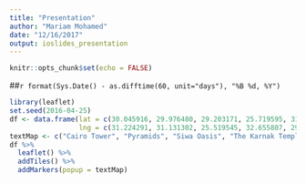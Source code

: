 ```yaml
---
title: "Presentation"
author: "Mariam Mohamed"
date: "12/16/2017"
output: ioslides_presentation
---
```


```r
knitr::opts_chunk$set(echo = FALSE)
```

##`r format(Sys.Date() - as.difftime(60, unit="days"), "%B %d, %Y")`

```r
library(leaflet)
set.seed(2016-04-25)
df <- data.frame(lat = c(30.045916, 29.976480, 29.203171, 25.719595, 31.208870, 30.028706),
                 lng = c(31.224291, 31.131302, 25.519545, 32.655807, 29.909201, 31.249592))
textMap <- c("Cairo Tower", "Pyramids", "Siwa Oasis", "The Karnak Temple", "Alexandria Library", "The Mosque of Ahmad Ibn Tulun")
df %>% 
  leaflet() %>%
  addTiles() %>%
  addMarkers(popup = textMap)
```